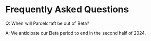 # Frequently Asked Questions

Q: When will Parcelcraft be out of Beta?

A: We anticipate our Beta period to end in the second half of 2024.


